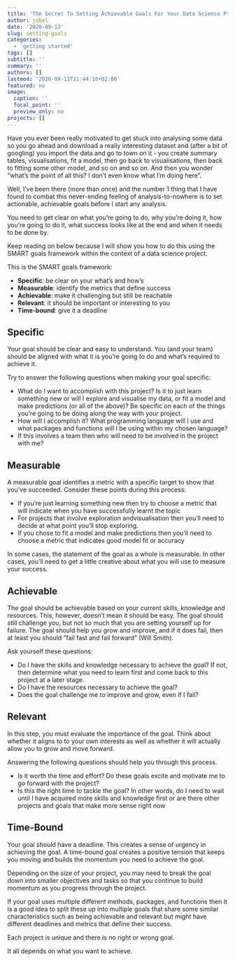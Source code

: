 ```yaml
---
title: 'The Secret To Setting Achievable Goals For Your Data Science Project'
author: jobel
date: '2020-09-13'
slug: setting-goals
categories:
  - 'getting started'
tags: []
subtitle: ''
summary: ''
authors: []
lastmod: '2020-09-13T11:44:10+02:00'
featured: no
image:
  caption: ''
  focal_point: ''
  preview_only: no
projects: []
---
```


Have you ever been really motivated to get stuck into analysing some data so you go ahead and download a really interesting dataset and (after a bit of googling) you import the data and go to town on it - you create summary tables, visualisations, fit a model, then go back to visualisations, then back to fitting some other model, and so on and so on. And then you wonder "what's the point of all this? I don't even know what I'm doing here". 

Well, I've been there (more than once) and the number 1 thing that I have found to combat this never-ending feeling of analysis-to-nowhere is to set actionable, achievable goals before I start any analysis. 

You need to get clear on what you're going to do, why you're doing it, how you're going to do it, what success looks like at the end and when it needs to be done by.

Keep reading on below because I will show you how to do this using the SMART goals framework within the context of a data science project.

This is the SMART goals framework:

- **Specific**: be clear on your what's and how's
- **Measurable**: identify the metrics that define success
- **Achievable**: make it challenging but still be reachable
- **Relevant**: it should be important or interesting to you
- **Time-bound**: give it a deadline

## Specific

Your goal should be clear and easy to understand. You (and your team) should be aligned with what it is you're going to do and what’s required to achieve it. 

Try to answer the following questions when making your goal specific:

- What do I want to accomplish with this project? Is it to just learn something new or will I explore and visualise my data, or fit a model and make predictions (or all of the above)?  Be specific on each of the things you're going to be doing along the way with your project.
- How will I accomplish it? What programming language will I use and what packages and functions will I be using within my chosen language?
- If this involves a team then who will need to be involved in the project with me?

## Measurable

A measurable goal identifies a metric with a specific target to show that you’ve succeeded. Consider these points during this process:

- If you're just learning something new then try to choose a metric that will indicate when you have successfully learnt the topic
- For projects that involve exploration and\or visualisation then you'll need to decide at what point you'll stop exploring.
- If you chose to fit a model and make predictions then you'll need to choose a metric that indicates good model fit or accuracy

In some cases, the statement of the goal as a whole is measurable. In other cases, you’ll need to get a little creative about what you will use to measure your success.

## Achievable

The goal should be achievable based on your current skills, knowledge and resources. This, however, doesn’t mean it should be easy. The goal should still challenge you, but not so much that you are setting yourself up for failure. The goal should help you grow and improve, and if it does fail, then at least you should "fail fast and fail forward" (Will Smith). 

Ask yourself these questions:

- Do I have the skills and knowledge necessary to achieve the goal? If not, then determine what you need to learn first and come back to this project at a later stage.
- Do I have the resources necessary to achieve the goal?
- Does the goal challenge me to improve and grow, even if I fail?

## Relevant

In this step, you must evaluate the importance of the goal. Think about whether it aligns to to your own interests as well as whether it will actually allow you to grow and move forward. 

Answering the following questions should help you through this process.

- Is it worth the time and effort? Do these goals excite and motivate me to go forward with the project?
- Is this the right time to tackle the goal? In other words, do I need to wait until I have acquired more skills and knowledge first or are there other projects and goals that make more sense right now

## Time-Bound

Your goal should have a deadline. This creates a sense of urgency in achieving the goal. A time-bound goal creates a positive tension that keeps you moving and builds the momentum you need to achieve the goal.

Depending on the size of your project, you may need to break the goal down into smaller objectives and tasks so that you continue to build momentum as you progress through the project.

If your goal uses multiple different methods, packages, and functions then it is a good idea to split these up into multiple goals that share some similar characteristics such as being achievable and relevant but might have different deadlines and metrics that define their success.

Each project is unique and there is no right or wrong goal. 

It all depends on what you want to achieve.
